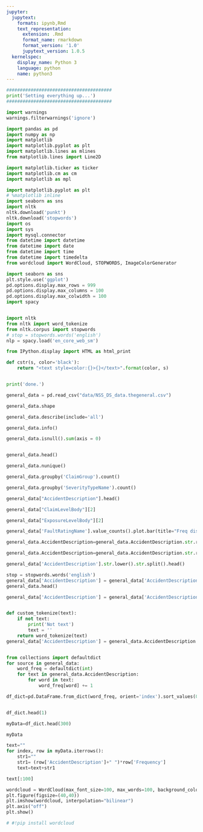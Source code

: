 ```yaml
---
jupyter:
  jupytext:
    formats: ipynb,Rmd
    text_representation:
      extension: .Rmd
      format_name: rmarkdown
      format_version: '1.0'
      jupytext_version: 1.0.5
  kernelspec:
    display_name: Python 3
    language: python
    name: python3
---
```


```python
#######################################
print('Setting everything up...')
#######################################

import warnings
warnings.filterwarnings('ignore')

import pandas as pd
import numpy as np
import matplotlib
import matplotlib.pyplot as plt
import matplotlib.lines as mlines
from matplotlib.lines import Line2D

import matplotlib.ticker as ticker
import matplotlib.cm as cm
import matplotlib as mpl

import matplotlib.pyplot as plt
# %matplotlib inline
import seaborn as sns
import nltk
nltk.download('punkt')
nltk.download('stopwords')
import os
import sys
import mysql.connector
from datetime import datetime
from datetime import date
from datetime import time
from datetime import timedelta
from wordcloud import WordCloud, STOPWORDS, ImageColorGenerator

import seaborn as sns
plt.style.use('ggplot')
pd.options.display.max_rows = 999
pd.options.display.max_columns = 100
pd.options.display.max_colwidth = 100
import spacy


import nltk
from nltk import word_tokenize
from nltk.corpus import stopwords
# stop = stopwords.words('english')
nlp = spacy.load('en_core_web_sm')

from IPython.display import HTML as html_print

def cstr(s, color='black'):
    return "<text style=color:{}>{}</text>".format(color, s)


print('done.')

```

```python
general_data = pd.read_csv("data/NSS_DS_data.thegeneral.csv")
```

```python
general_data.shape
```

```python

general_data.describe(include='all')
```

```python
general_data.info()
```

```python
general_data.isnull().sum(axis = 0)



```

```python
general_data.head()
```

```python
general_data.nunique()
```

```python
general_data.groupby('ClaimGroup').count()
```

```python
general_data.groupby('SeverityTypeName').count()
```

```python
general_data["AccidentDescription"].head()
```

```python

general_data["ClaimLevelBody"][2]
```

```python
general_data["ExposureLevelBody"][2]
```

```python
general_data['FaultRatingName'].value_counts().plot.bar(title="Freq dist of Fault Rating")
```

```python
general_data.AccidentDescription=general_data.AccidentDescription.str.replace('½ ', "")

general_data.AccidentDescription=general_data.AccidentDescription.str.replace('*', "")

general_data['AccidentDescription'].str.lower().str.split().head()

stop = stopwords.words('english')
general_data['AccidentDescription'] = general_data['AccidentDescription'].apply(lambda x: " ".join(x for x in x.split() if x not in stop))
general_data.head()

general_data['AccidentDescription'] = general_data['AccidentDescription'].str.replace('[^\w\s]','')


def custom_tokenize(text):
    if not text:
        print('Not text')
        text = ''
    return word_tokenize(text)
general_data['AccidentDescription'] = general_data.AccidentDescription.apply(custom_tokenize)


from collections import defaultdict
for source in general_data:
    word_freq = defaultdict(int)
    for text in general_data.AccidentDescription:
        for word in text:
            word_freq[word] += 1 

df_dict=pd.DataFrame.from_dict(word_freq, orient='index').sort_values(0, ascending=False).reset_index().rename(columns={'index': 'AccidentDescription',0: 'Frequency'})


df_dict.head(1)
```

```python
myData=df_dict.head(300)
```

```python
myData
```

```python
text=""
for index, row in myData.iterrows():
    str1=""
    str1= (row['AccidentDescription']+" ")*row['Frequency']
    text=text+str1
```

```python
text[:100]
```

```python

wordcloud = WordCloud(max_font_size=100, max_words=100, background_color="white", collocations = False).generate(text)
plt.figure(figsize=(40,40))
plt.imshow(wordcloud, interpolation="bilinear")
plt.axis("off")
plt.show()
```

```python
# #!pip install wordcloud
```

```python

```

```python

```

```python

```

